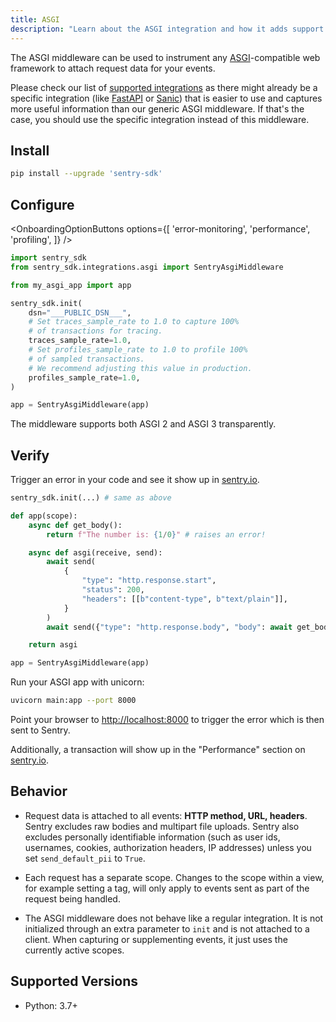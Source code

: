 ```yaml
---
title: ASGI
description: "Learn about the ASGI integration and how it adds support for ASGI applications."
---
```


The ASGI middleware can be used to instrument any [ASGI](https://asgi.readthedocs.io/en/latest/)-compatible web framework to attach request data for your events.

<Note>

Please check our list of [supported integrations](/platforms/python/integrations/) as there might already be a specific integration (like [FastAPI](/platforms/python/integrations/fastapi/) or [Sanic](/platforms/python/integrations/sanic/)) that is easier to use and captures more useful information than our generic ASGI middleware. If that's the case, you should use the specific integration instead of this middleware.

</Note>

## Install

```bash
pip install --upgrade 'sentry-sdk'
```

## Configure

<SignInNote />

<OnboardingOptionButtons
  options={[
    'error-monitoring',
    'performance',
    'profiling',
  ]}
/>

```python {"onboardingOptions": {"performance": "8-10", "profiling": "11-14"}}
import sentry_sdk
from sentry_sdk.integrations.asgi import SentryAsgiMiddleware

from my_asgi_app import app

sentry_sdk.init(
    dsn="___PUBLIC_DSN___",
    # Set traces_sample_rate to 1.0 to capture 100%
    # of transactions for tracing.
    traces_sample_rate=1.0,
    # Set profiles_sample_rate to 1.0 to profile 100%
    # of sampled transactions.
    # We recommend adjusting this value in production.
    profiles_sample_rate=1.0,
)

app = SentryAsgiMiddleware(app)
```

The middleware supports both ASGI 2 and ASGI 3 transparently.

## Verify

Trigger an error in your code and see it show up in [sentry.io](https://sentry.io).

```python
sentry_sdk.init(...) # same as above

def app(scope):
    async def get_body():
        return f"The number is: {1/0}" # raises an error!

    async def asgi(receive, send):
        await send(
            {
                "type": "http.response.start",
                "status": 200,
                "headers": [[b"content-type", b"text/plain"]],
            }
        )
        await send({"type": "http.response.body", "body": await get_body()})

    return asgi

app = SentryAsgiMiddleware(app)
```

Run your ASGI app with unicorn:

```bash
uvicorn main:app --port 8000
```

Point your browser to [http://localhost:8000](http://localhost:8000) to trigger the error which is then sent to Sentry.

Additionally, a transaction will show up in the "Performance" section on [sentry.io](https://sentry.io).

## Behavior

- Request data is attached to all events: **HTTP method, URL, headers**. Sentry excludes raw bodies and multipart file uploads. Sentry also excludes personally identifiable information (such as user ids, usernames, cookies, authorization headers, IP addresses) unless you set `send_default_pii` to `True`.

- Each request has a separate scope. Changes to the scope within a view, for example setting a tag, will only apply to events sent as part of the request being handled.

- The ASGI middleware does not behave like a regular integration. It is not initialized through an extra parameter to `init` and is not attached to a client. When capturing or supplementing events, it just uses the currently active scopes.

## Supported Versions

- Python: 3.7+
